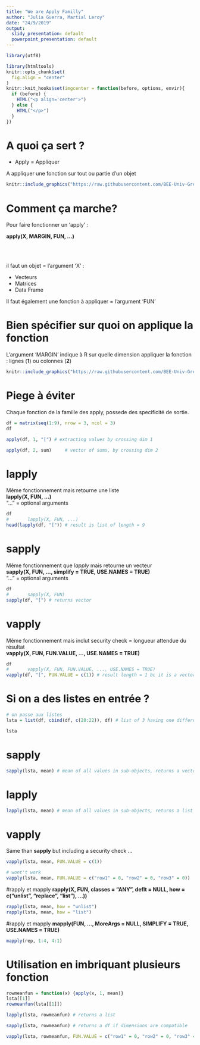 ```yaml
---
title: "We are Apply Familly"
author: "Julia Guerra, Martial Leroy"
date: "24/9/2019"
output:
  slidy_presentation: default
  powerpoint_presentation: default
---
```


```r
library(utf8)

```
```r
library(htmltools)
knitr::opts_chunk$set(
  fig.align = "center"
)
knitr::knit_hooks$set(imgcenter = function(before, options, envir){
  if (before) {
    HTML("<p align='center'>")
  } else {
    HTML("</p>")
  }
})
```    

# A quoi ça sert ?


* Apply = Appliquer

A appliquer une fonction sur tout ou partie d'un objet

```r
knitr::include_graphics("https://raw.githubusercontent.com/BEE-Univ-Grenoble/CoursR_BEE2019/master/figures/apply_family.PNG")
```


# Comment ça marche?

Pour faire fonctionner un 'apply' :

**apply(X, MARGIN, FUN, ...)**

<br><br>

il faut un objet = l'argument 'X' :

* Vecteurs
* Matrices
* Data Frame


Il faut également une fonction à appliquer = l'argument 'FUN'


# Bien spécifier sur quoi on applique la fonction

L'argument 'MARGIN' indique à R sur quelle dimension appliquer la fonction : lignes (**1**) ou colonnes (**2**)



```r

knitr::include_graphics("https://raw.githubusercontent.com/BEE-Univ-Grenoble/CoursR_BEE2019/master/figures/content_content_apply_1.png")

```






# Piege à éviter

Chaque fonction de la famille des apply, possede des specificité de sortie.

```r
df = matrix(seq(1:9), nrow = 3, ncol = 3)
df
```



```r
apply(df, 1, "[") # extracting values by crossing dim 1

```


```r
apply(df, 2, sum)     # vector of sums, by crossing dim 2

```
# lapply
Même fonctionnement mais retourne une liste  
**lapply(X, FUN, ...)**  
"..." = optional arguments 
```r
df
#       lapply(X, FUN, ...)
head(lapply(df, "[")) # result is list of length = 9

```

# sapply
Même fonctionnement que *lapply* mais retourne un vecteur  
**sapply(X, FUN, ..., simplify = TRUE, USE.NAMES = TRUE)**  
"..." = optional arguments 
```r
df
#       sapply(X, FUN)
sapply(df, "[") # returns vector

```
# vapply
Même fonctionnement mais inclut security check = longueur attendue du résultat  
**vapply(X, FUN, FUN.VALUE, ..., USE.NAMES = TRUE)**  

```r
df
#       vapply(X, FUN, FUN.VALUE, ..., USE.NAMES = TRUE)
vapply(df, "[", FUN.VALUE = c(1)) # result length = 1 bc it is a vector

```

# Si on a des listes en entrée ?
```r
# on passe aux listes
lsta = list(df, cbind(df, c(20:22)), df) # list of 3 having one different-lenghted df

lsta


```
# sapply

```r
sapply(lsta, mean) # mean of all values in sub-objects, returns a vector


```

# lapply

```r

lapply(lsta, mean) # mean of all values in sub-objects, returns a list
```

# vapply 
Same than **sapply** but including a security check ... 
```r
vapply(lsta, mean, FUN.VALUE = c(1))

```

```r
# wont't work 
vapply(lsta, mean, FUN.VALUE = c("row1" = 0, "row2" = 0, "row3" = 0)) 

```
#rapply et mapply 
**rapply(X, FUN, classes = "ANY", deflt = NULL, how = c("unlist", "replace", "list"), ...))**

```r
rapply(lsta, mean, how = "unlist")
rapply(lsta, mean, how = "list")
```

#rapply et mapply 
**mapply(FUN, ..., MoreArgs = NULL, SIMPLIFY = TRUE, USE.NAMES = TRUE)**
```r
mapply(rep, 1:4, 4:1)
```



# Utilisation en imbriquant plusieurs fonction
```r
rowmeanfun = function(x) {apply(x, 1, mean)}
lsta[[1]]
rowmeanfun(lsta[[1]])

```


```r

lapply(lsta, rowmeanfun) # returns a list

```

```r

sapply(lsta, rowmeanfun) # returns a df if dimensions are compatible

```

```r

vapply(lsta, rowmeanfun, FUN.VALUE = c("row1" = 0, "row2" = 0, "row3" = 0)) # security check

```

